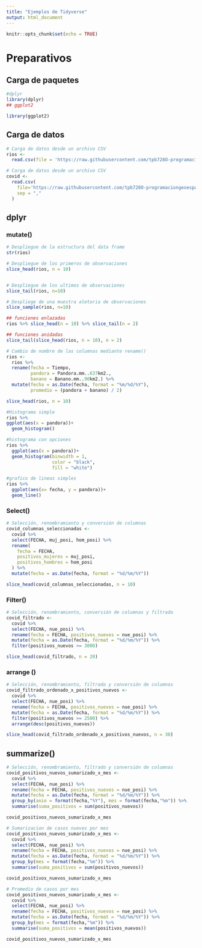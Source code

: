 ```yaml
---
title: "Ejemplos de Tidyverse"
output: html_document
---
```


```r
knitr::opts_chunk$set(echo = TRUE)
```

# Preparativos

## Carga de paquetes

```r
#dplyr
library(dplyr)
## ggplot2

library(ggplot2)
```


## Carga de datos

```r
# Carga de datos desde un archivo CSV
rios <-
  read.csv(file = 'https://raw.githubusercontent.com/tpb728O-programaciongeoespacialr/2021ii/main/datos/hidrologia/fdc/fdc.csv')
```


```r
# Carga de datos desde un archivo CSV 
covid <- 
  read.csv(
    file='https://raw.githubusercontent.com/tpb728O-programaciongeoespacialr/2021ii/main/datos/minsalud/covid/ultimafecha_CSV_GENERAL.csv', 
    sep = ","
  )
```
## dplyr

### mutate()
```r
# Despliegue de la estructura del data frame
str(rios)
```

```r
# Despliegue de los primeros de observaciones
slice_head(rios, n = 10)


# Despliegue de los ultimos de observaciones
slice_tail(rios, n=10)

# Despliege de una muestra aletoria de observaciones
slice_sample(rios, n=10)
```
```r
## funciones enlazadas
rios %>% slice_head(n = 10) %>% slice_tail(n = 2)
```

```r
## funciones anidadas 
slice_tail(slice_head(rios, n = 10), n = 2)
```


```r
# Cambio de nombre de las columnas mediante rename()
rios <-
  rios %>%
  rename(fecha = Tiempo,
         pandora = Pandora.mm..637km2.,
         banano = Banano.mm..90km2.) %>% 
  mutate(fecha = as.Date(fecha, format = "%m/%d/%Y"),
         promedio = (pandora + banano) / 2)

slice_head(rios, n = 10)
```

```r
#Histograma simple
rios %>%
ggplot(aes(x = pandora))+
  geom_histogram()

```

```r
#histograma con opciones
rios %>%
  ggplot(aes(x = pandora))+
  geom_histogram(binwidth = 1,
                 color = "black",
                 fill = "white")

```

```r
#grafico de lineas simples
rios %>%
  ggplot(aes(x= fecha, y = pandora))+
  geom_line()

```


### Select()

```r
# Selección, renombramiento y conversión de columnas
covid_columnas_seleccionadas <-
  covid %>%
  select(FECHA, muj_posi, hom_posi) %>%
  rename(
    fecha = FECHA,
    positivos_mujeres = muj_posi,
    positivos_hombres = hom_posi
  ) %>%
  mutate(fecha = as.Date(fecha, format = "%d/%m/%Y"))

slice_head(covid_columnas_seleccionadas, n = 10)
```

### Filter()

```r
# Selección, renombramiento, conversión de columnas y filtrado
covid_filtrado <-
  covid %>%
  select(FECHA, nue_posi) %>%
  rename(fecha = FECHA, positivos_nuevos = nue_posi) %>%
  mutate(fecha = as.Date(fecha, format = "%d/%m/%Y")) %>%
  filter(positivos_nuevos >= 3000)

slice_head(covid_filtrado, n = 20)
```

### arrange ()

```r
# Selección, renombramiento, filtrado y conversión de columnas
covid_filtrado_ordenado_x_positivos_nuevos <-
  covid %>%
  select(FECHA, nue_posi) %>%
  rename(fecha = FECHA, positivos_nuevos = nue_posi) %>%
  mutate(fecha = as.Date(fecha, format = "%d/%m/%Y")) %>%
  filter(positivos_nuevos >= 2500) %>%
  arrange(desc(positivos_nuevos))

slice_head(covid_filtrado_ordenado_x_positivos_nuevos, n = 30)
```

## summarize()

```r
# Selección, renombramiento, filtrado y conversión de columnas
covid_positivos_nuevos_sumarizado_x_mes <-
  covid %>%
  select(FECHA, nue_posi) %>%
  rename(fecha = FECHA, positivos_nuevos = nue_posi) %>%
  mutate(fecha = as.Date(fecha, format = "%d/%m/%Y")) %>%
  group_by(anio = format(fecha,"%Y"), mes = format(fecha,"%m")) %>%
  summarise(suma_positivos = sum(positivos_nuevos))

covid_positivos_nuevos_sumarizado_x_mes

```
```r
# Sumarizacion de casos nueves por mes 
covid_positivos_nuevos_sumarizado_x_mes <-
  covid %>%
  select(FECHA, nue_posi) %>%
  rename(fecha = FECHA, positivos_nuevos = nue_posi) %>%
  mutate(fecha = as.Date(fecha, format = "%d/%m/%Y")) %>%
  group_by(mes = format(fecha,"%m")) %>%
  summarise(suma_positivos = sum(positivos_nuevos))

covid_positivos_nuevos_sumarizado_x_mes
```

```r
# Promedio de casos por mes
covid_positivos_nuevos_sumarizado_x_mes <-
  covid %>%
  select(FECHA, nue_posi) %>%
  rename(fecha = FECHA, positivos_nuevos = nue_posi) %>%
  mutate(fecha = as.Date(fecha, format = "%d/%m/%Y")) %>%
  group_by(mes = format(fecha,"%m")) %>%
  summarise(suma_positivos = mean(positivos_nuevos))

covid_positivos_nuevos_sumarizado_x_mes
```

